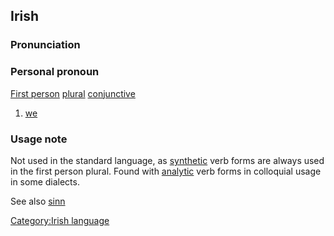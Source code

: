 ==Irish==
===Pronunciation===
{{IPA|[mid&#690;]}}
===Personal pronoun===
[[First person]] [[plural]] [[conjunctive]]
#[[we]]

===Usage note===
Not used in the standard language, as [[synthetic]] verb forms are always used in the first person plural. Found with [[analytic]] verb forms in colloquial usage in some dialects.

See also [[sinn]]

[[Category:Irish language]]